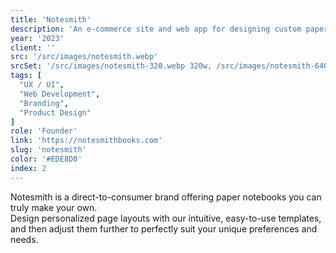 ```yaml
---
title: 'Notesmith'
description: 'An e-commerce site and web app for designing custom paper notebooks.'
year: '2023'
client: ''
src: '/src/images/notesmith.webp'
srcSet: '/src/images/notesmith-320.webp 320w, /src/images/notesmith-640.webp 640w, /src/images/notesmith-1024.webp 1024w,'
tags: [
  "UX / UI",
  "Web Development",
  "Branding",
  "Product Design"
]
role: 'Founder'
link: 'https://notesmithbooks.com'
slug: 'notesmith'
color: '#EDE8D0'
index: 2
---
```

Notesmith is a direct-to-consumer brand offering paper notebooks you can truly make your own. 
<br />
Design personalized page layouts with our intuitive, easy-to-use templates, and then adjust them further to perfectly suit your unique preferences and needs.
